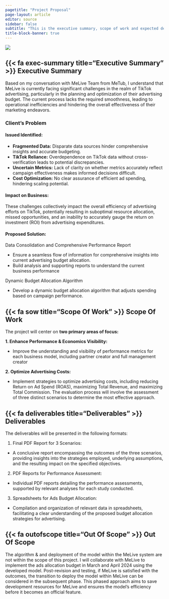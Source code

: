 ```yaml
---
pagetitle: "Project Proposal"
page-layout: article
editor: source
sidebar: false
subtitle: "This is the executive summary, scope of work and expected deliverables of MeLive Advertising Optimization Project"
title-block-banner: true
---
```


![](images/banner.png)

## {{< fa exec-summary title="Executive Summary" >}} Executive Summary

<p>Based on my conversation with MeLive Team from MeTub, I understand that MeLive is currently facing significant challenges in the realm of TikTok advertising, particularly in the planning and optimization of their advertising budget. The current process lacks the required smoothness, leading to operational inefficiencies and hindering the overall effectiveness of their marketing endeavors.</p>

<h3>Client's Problem</h3>

<h4>Issued Identified:</h4>

- <b>Fragmented Data:</b> Disparate data sources hinder comprehensive insights and accurate budgeting.
- <b>TikTok Reliance:</b> Overdependence on TikTok data without cross-verification leads to potential discrepancies.
- <b>Uncertain Metrics:</b> Lack of clarity on whether metrics accurately reflect campaign effectiveness makes informed decisions difficult.    
- <b>Cost Optimization:</b> No clear assurance of efficient ad spending, hindering scaling potential.

<h4>Impact on Business:</h4>
These challenges collectively impact the overall efficiency of advertising efforts on TikTok, potentially resulting in suboptimal resource allocation, missed opportunities, and an inability to accurately gauge the return on investment (ROI) from advertising expenditures.

<h4>Proposed Solution:</h4>

Data Consolidation and Comprehensive Performance Report<p>
- Ensure a seamless flow of information for comprehensive insights into current advertising budget allocation.
- Build analysis and supporting reports to understand the current business performance<p>

Dynamic Budget Allocation Algorithm<p>
- Develop a dynamic budget allocation algorithm that adjusts spending based on campaign performance.

## {{< fa sow title="Scope Of Work" >}} Scope Of Work

The project will center on <b>two primary areas of focus:</b>

<b>1. Enhance Performance & Economics Visibility:</b>

- Improve the understanding and visibility of performance metrics for each business model, including partner creator and full management creator

<b>2. Optimize Advertising Costs:</b>

- Implement strategies to optimize advertising costs, including reducing Return on Ad Spend (ROAS), maximizing Total Revenue, and maximizing Total Commission. The evaluation process will involve the assessment of three distinct scenarios to determine the most effective approach.

## {{< fa deliverables title="Deliverables" >}} Deliverables

The deliverables will be presented in the following formats:

1. Final PDF Report for 3 Scenarios:
- A conclusive report encompassing the outcomes of the three scenarios, providing insights into the strategies employed, underlying assumptions, and the resulting impact on the specified objectives.

2. PDF Reports for Performance Assessment:
- Individual PDF reports detailing the performance assessments, supported by relevant analyses for each study conducted.

3. Spreadsheets for Ads Budget Allocation:
- Compilation and organization of relevant data in spreadsheets, facilitating a clear understanding of the proposed budget allocation strategies for advertising.

## {{< fa outofscope title="Out Of Scope" >}} Out Of Scope

The algorithm & and deployment of the model within the MeLive system are not within the scope of this project. I will collaborate with MeLive to implement the ads allocation budget in March and April 2024 using the developed model. Post-revision and testing, if MeLive is satisfied with the outcomes, the transition to deploy the model within MeLive can be considered in the subsequent phase. This phased approach aims to save development resources for MeLive and ensures the model's efficiency before it becomes an official feature.

